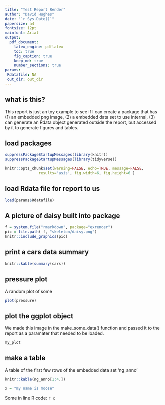 ```yaml
---
title: "Test Report Render"
author: "David Hughes"
date: "`r Sys.Date()`"
papersize: a4
fontsize: 12pt
mainfont: Arial
output: 
  pdf_document:
    latex_engine: pdflatex
    toc: true
    fig_caption: true
    keep_md: true
    number_sections: true
params: 
 Rdatafile: NA
 out_dir: out_dir
---
```


\newpage
## what is this?

This report is just an toy example to see if I can create a package that has (1) an embedded png image, (2) a embedded data set to use internal, (3) can generate an Rdata object generated outside the report, but accessed by it to generate figures and tables. 

## load packages

```r
suppressPackageStartupMessages(library(knitr))
suppressPackageStartupMessages(library(tidyverse))

knitr::opts_chunk$set(warning=FALSE, echo=TRUE, message=FALSE, 
               results='asis', fig.width=6, fig.height=6 )
```

## load Rdata file for report to us

```r
load(params$Rdatafile)
```

\newpage
## A picture of daisy built into package

```r
f = system.file("rmarkdown", package="exrender")
pic = file.path( f, "skeleton/daisy.png")
knitr::include_graphics(pic)
```


## print a cars data summary

```r
knitr::kable(summary(cars))
```

## pressure plot

A random plot of some 

```r
plot(pressure)
```


\newpage
## plot the ggplot object

We made this image in the make_some_data() function and passed it to the report as a paramater that needed to be loaded.

```r
my_plot
```

\newpage
## make a table 

A table of the first few rows of the embedded data set 'ng_anno'

```r
knitr::kable(ng_anno[1:4,])
```

```r
x = "my name is moose"
```

Some in line R code: `r x`


